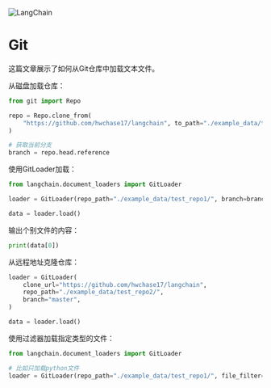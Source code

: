 

<Head>
  <script>
    {
      `(function() {
         var _hmt = _hmt || [];
(function() {
  var hm = document.createElement("script");
  hm.src = "https://hm.baidu.com/hm.js?e60fb290e204e04c5cb6f79b0ac1e697";
  var s = document.getElementsByTagName("script")[0]; 
  s.parentNode.insertBefore(hm, s);
})();
       })();`
    }
  </script>
</Head>

![LangChain](https://pica.zhimg.com/50/v2-56e8bbb52aa271012541c1fe1ceb11a2_r.gif)



Git
=============================================

这篇文章展示了如何从Git仓库中加载文本文件。

从磁盘加载仓库：

```python
from git import Repo

repo = Repo.clone_from(
    "https://github.com/hwchase17/langchain", to_path="./example_data/test_repo1"
)

# 获取当前分支
branch = repo.head.reference
```

使用GitLoader加载：

```python
from langchain.document_loaders import GitLoader

loader = GitLoader(repo_path="./example_data/test_repo1/", branch=branch)

data = loader.load()
```

输出个别文件的内容：

```python
print(data[0])
```

从远程地址克隆仓库：

```python
loader = GitLoader(
    clone_url="https://github.com/hwchase17/langchain",
    repo_path="./example_data/test_repo2/",
    branch="master",
)

data = loader.load()
```

使用过滤器加载指定类型的文件：

```python
from langchain.document_loaders import GitLoader

# 比如只加载python文件
loader = GitLoader(repo_path="./example_data/test_repo1/", file_filter=lambda file_path: file_path.endswith(".py"))
```